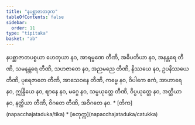 ```yaml
---
title: "နပစ္ဆာဇာတဒုက"
tableOfContents: false
sidebar:
  order: 11
type: "tipitaka"
basket: "ab"
---
```



<DynamicBreadcrumb />

<Division number="88">

<Paragraph number="373">
နပစ္ဆာဇာတပစ္စယာ ဟေတုယာ နဝ, အာရမ္မဏေ တီဏိ, အဓိပတိယာ နဝ, အနန္တရေ တီဏိ, သမနန္တရေ တီဏိ, သဟဇာတေ နဝ, အညမညေ တီဏိ, နိဿယေ နဝ, ဥပနိဿယေ တီဏိ, ပုရေဇာတေ တီဏိ, အာသေဝနေ တီဏိ, ကမ္မေ နဝ, ဝိပါကေ ဧကံ, အာဟာရေ နဝ, ဣန္ဒြိယေ နဝ, ဈာနေ နဝ, မဂ္ဂေ နဝ, သမ္ပယုတ္တေ တီဏိ, ဝိပ္ပယုတ္တေ နဝ, အတ္ထိယာ နဝ, နတ္ထိယာ တီဏိ, ဝိဂတေ တီဏိ, အဝိဂတေ နဝ.

</Paragraph>
</Division>

<TableOfContents>
* [တိက](napacchajataduka/tika)
* [စတုက္က](napacchajataduka/catukka)
</TableOfContents>
